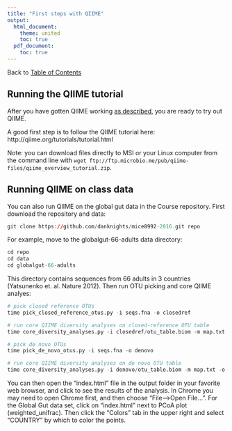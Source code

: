 ```yaml
---
title: "First steps with QIIME"
output:
  html_document:
    theme: united
    toc: true
  pdf_document:
    toc: true
---
```

Back to [Table of Contents](index.html)  

## Running the QIIME tutorial
After you have gotten QIIME working [as described](01.installing.qiime.html), you are ready to try out QIIME.

A good first step is to follow the QIIME tutorial here: http://qiime.org/tutorials/tutorial.html

Note: you can download files directly to MSI or your Linux computer from the command line with ```wget ftp://ftp.microbio.me/pub/qiime-files/qiime_overview_tutorial.zip```.

## Running QIIME on class data
You can also run QIIME on the global gut data in the Course repository. First download the repository and data:
```r
git clone https://github.com/danknights/mice8992-2016.git repo
```

For example, move to the globalgut-66-adults data directory:
```r
cd repo
cd data
cd globalgut-66-adults
```

This directory contains sequences from 66 adults in 3 countries (Yatsunenko et. al. Nature 2012). Then run OTU picking and core QIIME analyes:  
```r
# pick closed reference OTUs
time pick_closed_reference_otus.py -i seqs.fna -o closedref

# run core QIIME diversity analyses on closed-reference OTU table
time core_diversity_analyses.py -i closedref/otu_table.biom -m map.txt -o closedref/corediv -e 500 --tree_fp closedref/97_otus.tree -v

# pick de novo OTUs
time pick_de_novo_otus.py -i seqs.fna -o denovo

# run core QIIME diversity analyses on de novo OTU table
time core_diversity_analyses.py -i denovo/otu_table.biom -m map.txt -o denovo/corediv -e 500 --tree_fp denovo/rep_set.tre
```

You can then open the "index.html" file in the output folder in your favorite web browser, and click to see the results of the analysis. In Chrome you may need to open Chrome first, and then choose "File-->Open File...". For the Global Gut data set, click on "index.html" next to PCoA plot (weighted_unifrac). Then click the "Colors" tab in the upper right and select "COUNTRY" by which to color the points.
